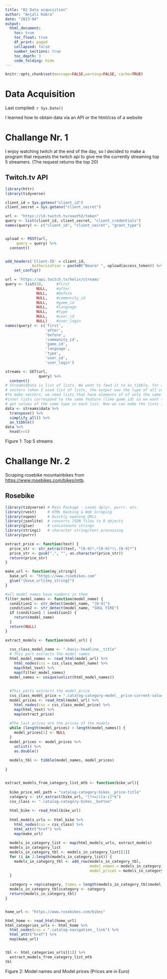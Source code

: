 ```yaml
---
title: "02 Data acquisition"
author: "Anjali Kabra"
date: "2023-04"
output:
  html_document:
    toc: true
    toc_float: true
    df_print: paged
    collapsed: false
    number_sections: true
    toc_depth: 3
    code_folding: hide
---
```


```r
knitr::opts_chunk$set(message=FALSE,warning=FALSE, cache=TRUE)
```

# Data Acquisition

Last compiled: `r Sys.Date()`

I learned how to obtain data via an API or the html/css of a website

# Challange Nr. 1

I enjoy watching twitch at the end of the day, so I decided to make a program that requests the twitch api to give me the currently streaming top 5 streamers. (The request returns the top 20)

## Twitch.tv API

```r
library(httr)
library(tidyverse)

client_id = Sys.getenv("client_id")
client_secret = Sys.getenv("client_secret")

url <- "https://id.twitch.tv/oauth2/token"
query <- list(client_id, client_secret, "client_credentials")
names(query) <- c("client_id", "client_secret", "grant_type")


upload <- POST(url,
     query = query) %>% 
  content()


add_headers('Client-ID' = client_id,
            Authorization = paste0("Bearer ", upload$access_token)) %>%
    set_config()

url = 'https://api.twitch.tv/helix/streams'
query <- list(20,      #first
              NULL,    #after
              NULL,    #before
              NULL,    #community_id
              NULL,    #game_id
              NULL,    #language
              NULL,    #type
              NULL,    #user_id
              NULL)    #user_login
names(query) <- c('first',
                  'after',
                  'before',
                  'community_id',
                  'game_id',
                  'language',
                  'type',
                  'user_id',
                  'user_login')

streams <- GET(url,
               query) %>%
  content()
# Streams$Data is list of lists. We want to feed it to as_tibble, for that we need to make a list of
# vectors (when I used list of lists, the output was the type of all values, not the actual values themselves.
#To make vectors, we need lists that have elements of of only the same type. The same-index-elements of the
#inner lists correspond to the same feature (like game_id) so we want to transpose our matrix(list), so that we can
# get values of the same type in each list. Now we can make the lists into vectors
data <- streams$data %>% 
  transpose() %>%         
  simplify_all() %>%
  as_tibble()
data %>%
  head(n=5) 

```
Figure 1: Top 5 streams


# Challange Nr. 2

Scraping rosebike mountainbikes from <https://www.rosebikes.com/bikes/mtb>.

## Rosebike

```r
library(tidyverse) # Main Package - Loads dplyr, purrr, etc.
library(rvest)     # HTML Hacking & Web Scraping
library(xopen)     # Quickly opening URLs
library(jsonlite)  # converts JSON files to R objects
library(glue)      # concatenate strings
library(stringi)   # character string/text processing
library(purrr)

extract_price <- function(text) {
  price_str <- str_extract(text, "[0-9]*,*[0-9]*\\.[0-9]*")
  price_str <- gsub(",", "", as.character(price_str))
  return(price_str)
}

make_url <- function(my_string){
  base_url <- "https://www.rosebikes.com"
  glue("{base_url}{my_string}")
}

#all model names have numbers in them
filter_model_names <- function(model_name) {
  condition1 <- str_detect(model_name, "[0-9]")
  condition2 <- str_detect(model_name, "SOUL FIRE")
  if (condition1 | condition2) {
    return(model_name)
  }
  return(NULL)
}

extract_models <- function(model_url) {
  
  css_class_model_name <- ".basic-headline__title"
  # This part extracts the model names
  html_model_names <- read_html(model_url) %>%
    html_nodes(css = css_class_model_name) %>%
    map(html_text) %>%
    map(filter_model_names)
  model_names <- unique(unlist(html_model_names))
  
  
  #This parts extracts the model price
  css_class_model_price = ".catalog-category-model__price-current-value"
  model_prices <- read_html(model_url) %>%
    html_nodes(css = css_class_model_price) %>%
    map(html_text) %>%
    map(extract_price)
  
  #The last prices are the prices of the models
  while (length(model_prices) > length(model_names)) {
    model_prices[1] <- NULL
  }
  model_prices <- model_prices %>%
    unlist() %>%
    as.double()
  
  models_tbl <- tibble(model_names, model_prices)
  
}


extract_models_from_category_list_mtb <- function(bike_url){
  
  bike_price_xml_path = "catalog-category-bikes__price-title"
  category <- str_extract(bike_url, "(?<=/)[a-z]*$")
  css_class <- ".catalog-category-bikes__button"
  
  html_bike <- read_html(bike_url)
  
  html_models_urls <- html_bike %>%
    html_nodes(css = css_class) %>%
    html_attr("href") %>%
    map(make_url)
  
  models_in_category_list <- map(html_models_urls, extract_models)
  models_in_category_list
  models_in_category_tbl <- models_in_category_list[[1]]
  for (i in 2:length(models_in_category_list)) {
    models_in_category_tbl <- add_row(models_in_category_tbl, 
                                      model_names = models_in_category_list[[i]]$model_names,
                                      model_prices = models_in_category_list[[i]]$model_prices)
  }
  
  category = rep(category, times = length(models_in_category_tbl$model_names))
  models_in_category_tbl$category <- category
  return(models_in_category_tbl)
}


home_url <- "https://www.rosebikes.com/bikes"

html_home <- read_html(home_url)
html_categories_urls <- html_home %>%
  html_nodes(css = ".catalog-navigation__link") %>%
  html_attr("href") %>%
  map(make_url)


tbl <- html_categories_urls[[1]] %>%
  extract_models_from_category_list_mtb
tbl 
```
Figure 2: Model names and Model prices (Prices are in Euro)
